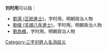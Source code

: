 '''刘时用'''可以指：
* [[劉濟_(正統進士)|劉濟 (正統進士)]]，字时用，明朝政治人物
* [[劉俊_(天順八年進士)|劉俊 (天順八年進士)]]，字时用，明朝政治人物
* [[劉為楫|劉為楫]]，字时用，明朝政治人物
{{disambig}}

[[Category:三字刘姓人名消歧义|Category:三字刘姓人名消歧义]]